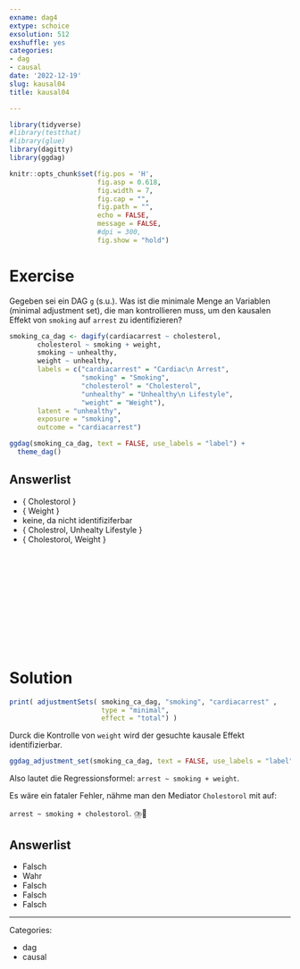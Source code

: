 ```yaml
---
exname: dag4
extype: schoice
exsolution: 512
exshuffle: yes
categories:
- dag
- causal
date: '2022-12-19'
slug: kausal04
title: kausal04

---
```





```r
library(tidyverse)
#library(testthat)
#library(glue)
library(dagitty)
library(ggdag)
```


```r
knitr::opts_chunk$set(fig.pos = 'H',
                      fig.asp = 0.618,
                      fig.width = 7,
                      fig.cap = "", 
                      fig.path = "",
                      echo = FALSE,
                      message = FALSE,
                      #dpi = 300,
                      fig.show = "hold")
```





# Exercise

Gegeben sei ein DAG `g` (s.u.). 
Was ist die minimale Menge an Variablen (minimal adjustment set),
die man kontrollieren muss,
um den kausalen Effekt von `smoking` auf `arrest` zu identifizieren?


```r
smoking_ca_dag <- dagify(cardiacarrest ~ cholesterol,
       cholesterol ~ smoking + weight,
       smoking ~ unhealthy,
       weight ~ unhealthy,
       labels = c("cardiacarrest" = "Cardiac\n Arrest", 
                  "smoking" = "Smoking",
                  "cholesterol" = "Cholesterol",
                  "unhealthy" = "Unhealthy\n Lifestyle",
                  "weight" = "Weight"),
       latent = "unhealthy",
       exposure = "smoking",
       outcome = "cardiacarrest")

ggdag(smoking_ca_dag, text = FALSE, use_labels = "label") +
  theme_dag()

```







Answerlist
----------



* { Cholestorol }
* { Weight }
* keine, da nicht identifiziferbar
* { Cholestrol, Unhealty Lifestyle }
* { Cholestorol, Weight }



</br>
</br>
</br>
</br>
</br>
</br>
</br>
</br>
</br>
</br>

# Solution


```r
print( adjustmentSets( smoking_ca_dag, "smoking", "cardiacarrest" ,
                       type = "minimal",
                       effect = "total") )
```

Durck die Kontrolle von `weight` wird der gesuchte kausale Effekt identifizierbar.


```r
ggdag_adjustment_set(smoking_ca_dag, text = FALSE, use_labels = "label", shadow = TRUE)
```


Also lautet die Regressionsformel:
`arrest ~ smoking + weight`.

Es wäre ein fataler Fehler, nähme man den Mediator `Cholestorol` mit auf:

`arrest ~ smoking + cholestorol`. ⛈️🛑





Answerlist
----------

* Falsch
* Wahr
* Falsch
* Falsch
* Falsch





---

Categories: 

- dag
- causal

